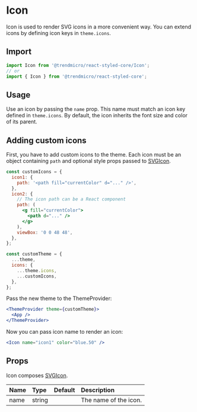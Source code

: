 # Icon

Icon is used to render SVG icons in a more convenient way. You can extend icons by defining icon keys in `theme.icons`.

## Import

```js
import Icon from '@trendmicro/react-styled-core/Icon';
// or
import { Icon } from '@trendmicro/react-styled-core';
```

## Usage

Use an icon by passing the `name` prop. This name must match an icon key defined in `theme.icons`. By default, the icon inherits the font size and color of its parent.

## Adding custom icons

First, you have to add custom icons to the theme. Each icon must be an object containing `path` and optional style props passed to [SVGIcon](./svgicon).

```jsx disabled noInline
const customIcons = {
  icon1: {
    path: '<path fill="currentColor" d="..." />',
  },
  icon2: {
    // The icon path can be a React component
    path: (
      <g fill="currentColor">
        <path d="..." />
      </g>
    ),
    viewBox: '0 0 48 48',
  },
};

const customTheme = {
  ...theme,
  icons: {
    ...theme.icons,
    ...customIcons,
  },
};
```

Pass the new theme to the ThemeProvider:

```jsx disabled noInline
<ThemeProvider theme={customTheme}>
  <App />
</ThemeProvider>
```

Now you can pass icon name to render an icon:

```jsx disabled noInline
<Icon name="icon1" color="blue.50" />
```

## Props

Icon composes [SVGIcon](./svgicon).

| Name | Type | Default | Description |
| :--- | :--- | :------ | :---------- |
| name | string | | The name of the icon. |
